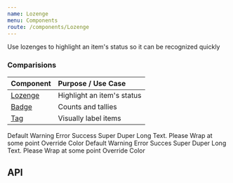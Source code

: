 ```yaml
---
name: Lozenge
menu: Components
route: /components/Lozenge
---
```



Use lozenges to highlight an item's status so it can be recognized quickly

### Comparisions

| Component                      | Purpose / Use Case         |
| :----------------------------- | :------------------------- |
| [Lozenge](/components/Lozenge) | Highlight an item's status |
| [Badge](/components/Badge)     | Counts and tallies         |
| [Tag](/components/Tag)         | Visually label items       |

<Playground>
  <Grid justifyContent="center">
    <SpacedGroup direction="vertical">
      <Lozenge variant="info" bold>
        Default
      </Lozenge>
      <Lozenge variant="warning" bold>
        Warning
      </Lozenge>
      <Lozenge variant="error" bold>
        Error
      </Lozenge>
      <Lozenge variant="success" bold>
        Success Super Duper Long Text. Please Wrap at some point
      </Lozenge>
      <Lozenge bold variant="info" color={palette.plum}>
        Override Color
      </Lozenge>
    </SpacedGroup>
    <SpacedGroup direction="vertical">
      <Lozenge variant="info">Default</Lozenge>
      <Lozenge variant="warning">Warning</Lozenge>
      <Lozenge variant="error">Error</Lozenge>
      <Lozenge variant="success">
        Succes Super Duper Long Text. Please Wrap at some point
      </Lozenge>
      <Lozenge variant="info" color={palette.plum}>
        Override Color
      </Lozenge>
    </SpacedGroup>
  </Grid>
</Playground>

## API

<PropsTable of={Lozenge} />
